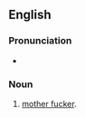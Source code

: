 ==English==

===Pronunciation===
* {{audio|En-au-mudda fucka.ogg|Audio (AU)|lang=en}}

===Noun===
{{en-noun|head=mudda fucka}}

# {{lb|en|informal|slang|nonstandard|offensive}} [[mother fucker]].
